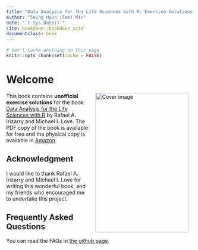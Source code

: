 ```yaml
--- 
title: "Data Analysis for the Life Sciences with R: Exercise Solutions (in progress)"
author: "Seung Hyun (Sam) Min"
date: "`r Sys.Date()`"
site: bookdown::bookdown_site
documentclass: book
---
```


```r
# don't cache anything on this page
knitr::opts_chunk$set(cache = FALSE)
```

# Welcome {#index .unnumbered}

<img src="./img/book_cover.jpg" width="250" height="375" alt="Cover image" align="right" style="margin: 0 1em 0 1em"/>

This book contains **unofficial exercise solutions** for the book [Data Analysis for the Life Sciences with R](https://leanpub.com/dataanalysisforthelifesciences) by Rafael A. Irizarry and Michael I. Love. The PDF copy of the book is available for free and the physical copy is available in [Amazon](https://www.amazon.com/Data-Analysis-Life-Sciences-R/dp/1498775675/ref=sr_1_2?dchild=1&keywords=Data+Analysis+for+the+Life+Sciences&qid=1607484629&sr=8-2).

## Acknowledgment {-}
I would like to thank Rafael A. Irizarry and Michael I. Love for writing this wonderful book, and my friends who encouraged me to undertake this project. 

## Frequently Asked Questions {-}
You can read the FAQs in [the github page](https://github.com/smin95/da4ls_exercise_solution).